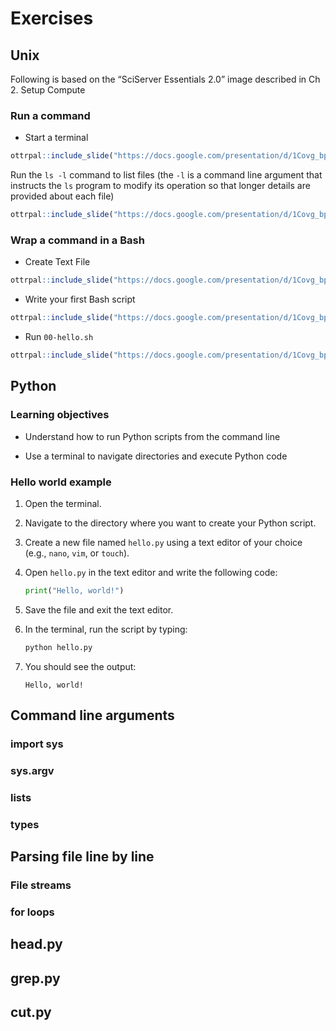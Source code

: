 # Exercises

## Unix

:::{.notice}

Following is based on the “SciServer Essentials 2.0” image described in Ch 2. Setup Compute

:::

### Run a command

- Start a terminal

```r

ottrpal::include_slide("https://docs.google.com/presentation/d/1Covg_bpPYGKnTVbOjX_FkGgWHBG6VwdEySKbpZNwqKo/edit#slide=id.g36ef0094ecf_0_0")

```

Run the `ls -l` command to list files (the `-l` is a command line argument that instructs the `ls` program to modify its operation so that longer details are provided about each file)

```r
ottrpal::include_slide("https://docs.google.com/presentation/d/1Covg_bpPYGKnTVbOjX_FkGgWHBG6VwdEySKbpZNwqKo/edit#slide=id.g36ef0094ecf_0_8")
```


### Wrap a command in a Bash

- Create Text File

```r
ottrpal::include_slide("https://docs.google.com/presentation/d/1Covg_bpPYGKnTVbOjX_FkGgWHBG6VwdEySKbpZNwqKo/edit#slide=id.g36ef0094ecf_0_29")
```

- Write your first Bash script

```r
ottrpal::include_slide("https://docs.google.com/presentation/d/1Covg_bpPYGKnTVbOjX_FkGgWHBG6VwdEySKbpZNwqKo/edit#slide=id.g36ef0094ecf_0_40")
```


- Run `00-hello.sh`

```r
ottrpal::include_slide("https://docs.google.com/presentation/d/1Covg_bpPYGKnTVbOjX_FkGgWHBG6VwdEySKbpZNwqKo/edit#slide=id.g36ef0094ecf_0_45")
```



## Python

### Learning objectives

- Understand how to run Python scripts from the command line

- Use a terminal to navigate directories and execute Python code

### Hello world example

1. Open the terminal.

2. Navigate to the directory where you want to create your Python script.

3. Create a new file named `hello.py` using a text editor of your choice (e.g., `nano`, `vim`, or `touch`).

4. Open `hello.py` in the text editor and write the following code:

   ```python
   print("Hello, world!")
   ```

5. Save the file and exit the text editor.

6. In the terminal, run the script by typing:

   ```bash
   python hello.py
   ```

7. You should see the output:

   ```
   Hello, world!
   ```



## Command line arguments

### import sys

### sys.argv

### lists

### types

## Parsing file line by line

### File streams

### for loops

## head.py

## grep.py

## cut.py